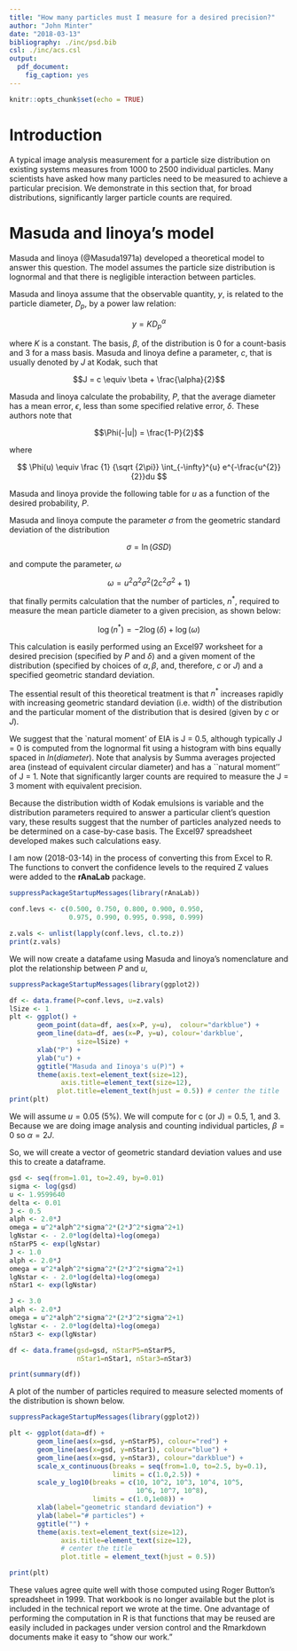 ```yaml
---
title: "How many particles must I measure for a desired precision?"
author: "John Minter"
date: "2018-03-13"
bibliography: ./inc/psd.bib
csl: ./inc/acs.csl
output:
  pdf_document:
    fig_caption: yes
---
```


```r
knitr::opts_chunk$set(echo = TRUE)
```

# Introduction

A typical image analysis measurement for a particle size distribution on
existing systems measures from 1000 to 2500 individual particles. Many
scientists have asked how many particles need to be measured to achieve
a particular precision. We demonstrate in this section that, for
broad distributions, significantly larger particle counts are required.

# Masuda and Iinoya's model

Masuda and Iinoya (@Masuda1971a) developed a theoretical model to answer
this question. The model assumes the particle size distribution is
lognormal and that there is negligible interaction between particles.

Masuda and Iinoya assume that the observable quantity, $y$, is related
to the particle diameter, $D_p$, by a power law relation:

$$y = K D_{p}^{\alpha}$$

where $K$ is a constant. The basis, $\beta$, of the distribution is 0
for a count-basis and 3 for a mass basis. Masuda and Iinoya define a
parameter, $c$, that is usually denoted by $J$ at Kodak, such that

$$J = c \equiv \beta + \frac{\alpha}{2}$$

Masuda and Iinoya calculate the probability, $P$, that the average
diameter has a mean error, $\epsilon$, less than some specified relative
error, $\delta$. These authors note that

$$\Phi(-|u|) = \frac{1-P}{2}$$

where

$$ \Phi(u) \equiv \frac {1} {\sqrt {2\pi}} \int_{-\infty}^{u} e^{-\frac{u^{2}}{2}}du $$

Masuda and Iinoya provide the following table for $u$ as a function of
the desired probability, $P$.

\begin{table}[]
\centering
\caption{The parameter, $u$, as a function of the desired probability, $P$. Data from Masuda and Iinoya.}
\label{my-label}
\begin{tabular}{lllllllllll}
\textbf{P} & 0.50 & 0.75 & 0.80 & 0.90 & 0.95 & 0.975 & 0.990 & 0.995 & 0.998 & 0.999 \\
\textbf{u} & 0.67 & 1.15 & 1.28 & 1.64 & 1.96 & 2.24  & 2.58  & 2.81  & 3.09  & 3.29
\end{tabular}
\end{table}

Masuda and Iinoya compute the parameter $\sigma$ from the
geometric standard deviation of the distribution


$$ \sigma = \ln(GSD) $$

and compute the parameter, $\omega$

$$ \omega = u^{2} \alpha^{2} \sigma^{ 2} \left(2c^{2} \sigma^{ 2} + 1\right) $$

that finally permits calculation that the number of particles, $n^{*}$,
required to measure the mean particle diameter to a given precision, as
shown below:

$$ \log \left(n^{*} \right) = -2\log(\delta) + \log(\omega) $$

This calculation is easily performed using an Excel97 worksheet for a
desired precision (specified by $P$ and $\delta$) and a given moment of
the distribution (specified by choices of $\alpha, \beta$, and,
therefore, $c$ or $J$) and a specified geometric standard deviation.

The essential result of this theoretical treatment is that $n^*$
increases rapidly with increasing geometric standard deviation
(i.e. width) of the distribution and the particular moment of the
distribution that is desired (given by $c$ or $J$).

We suggest that the `natural moment' of EIA is J = 0.5, although
typically J = 0 is computed from the lognormal fit using a histogram
with bins equally spaced in $ln(diameter)$. Note that analysis by
Summa averages projected area (instead of equivalent circular diameter)
and has a ``natural moment'' of J = 1. Note that significantly larger
counts are required to measure the J = 3 moment with equivalent
precision.

Because the distribution width of Kodak emulsions is variable and the
distribution parameters required to answer a particular client’s
question vary, these results suggest that the number of
particles analyzed needs to be determined on a case-by-case basis.
The Excel97 spreadsheet developed makes such calculations easy.


I am now (2018-03-14) in the process of converting this from Excel to R.
The functions to convert the confidence levels to the required Z
values were added to the **rAnaLab** package.

```r
suppressPackageStartupMessages(library(rAnaLab))

conf.levs <- c(0.500, 0.750, 0.800, 0.900, 0.950, 
               0.975, 0.990, 0.995, 0.998, 0.999)

z.vals <- unlist(lapply(conf.levs, cl.to.z))
print(z.vals)
```


We will now create a datafame using Masuda and Iinoya's nomenclature
and plot the relationship between $P$ and $u$,

```r
suppressPackageStartupMessages(library(ggplot2))

df <- data.frame(P=conf.levs, u=z.vals)
lSize <- 1
plt <- ggplot() +
       geom_point(data=df, aes(x=P, y=u),  colour="darkblue") + 
       geom_line(data=df, aes(x=P, y=u), colour='darkblue',
                 size=lSize) +
       xlab("P") +
       ylab("u") +
       ggtitle("Masuda and Iinoya's u(P)") +
       theme(axis.text=element_text(size=12),
             axis.title=element_text(size=12),
            plot.title=element_text(hjust = 0.5)) # center the title
print(plt)

```

We will assume $u = 0.05$ (5%). We will compute for
c (or J) = 0.5, 1, and 3. Because we are doing image analysis and
counting individual particles, $\beta = 0$ so $\alpha = 2J$.

So, we will create a vector of geometric standard deviation values
and use this to create a dataframe.

```r
gsd <- seq(from=1.01, to=2.49, by=0.01)
sigma <- log(gsd)
u <- 1.9599640
delta <- 0.01
J <- 0.5
alph <- 2.0*J
omega = u^2*alph^2*sigma^2*(2*J^2*sigma^2+1)
lgNstar <- - 2.0*log(delta)+log(omega)
nStarP5 <- exp(lgNstar)
J <- 1.0
alph <- 2.0*J
omega = u^2*alph^2*sigma^2*(2*J^2*sigma^2+1)
lgNstar <- - 2.0*log(delta)+log(omega)
nStar1 <- exp(lgNstar)

J <- 3.0
alph <- 2.0*J
omega = u^2*alph^2*sigma^2*(2*J^2*sigma^2+1)
lgNstar <- - 2.0*log(delta)+log(omega)
nStar3 <- exp(lgNstar)

df <- data.frame(gsd=gsd, nStarP5=nStarP5,
                 nStar1=nStar1, nStar3=nStar3)

print(summary(df))
```

A plot of the number of particles required to measure selected moments
of the distribution is shown below.

```r

suppressPackageStartupMessages(library(ggplot2))

plt <- ggplot(data=df) +
       geom_line(aes(x=gsd, y=nStarP5), colour="red") +
       geom_line(aes(x=gsd, y=nStar1), colour="blue") +
       geom_line(aes(x=gsd, y=nStar3), colour="darkblue") +
       scale_x_continuous(breaks = seq(from=1.0, to=2.5, by=0.1),
                          limits = c(1.0,2.5)) +
       scale_y_log10(breaks = c(10, 10^2, 10^3, 10^4, 10^5,
                                10^6, 10^7, 10^8),
                     limits = c(1.0,1e08)) +
       xlab(label="geometric standard deviation") +
       ylab(label="# particles") +
       ggtitle("") +
       theme(axis.text=element_text(size=12),
             axis.title=element_text(size=12),
             # center the title
             plot.title = element_text(hjust = 0.5))

print(plt)

```

These values agree quite well with those computed using Roger Button's
spreadsheet in 1999. That workbook is no longer available but the plot
is included in the technical report we wrote at the time. One advantage
of performing the computation in R is that functions that may be reused
are easily included in packages under version control and the Rmarkdown
documents make it easy to "show our work."
